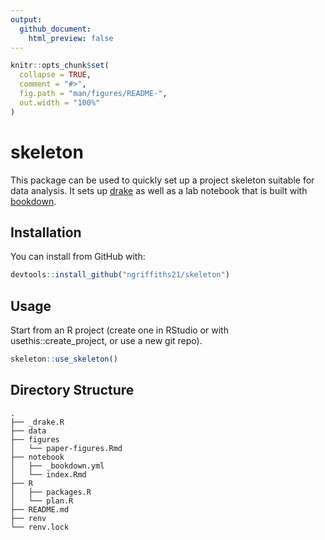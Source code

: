 ```yaml
---
output:
  github_document:
    html_preview: false
---
```


<!-- README.md is generated from README.Rmd. Please edit that file -->

```r
knitr::opts_chunk$set(
  collapse = TRUE,
  comment = "#>",
  fig.path = "man/figures/README-",
  out.width = "100%"
)
```

# skeleton

<!-- badges: start -->
<!-- badges: end -->

This package can be used to quickly set up a project skeleton suitable for data analysis. It sets up [drake](https://docs.ropensci.org/drake/) as well as a lab notebook that is built with [bookdown](https://bookdown.org/).

## Installation

You can install from GitHub with:

``` r
devtools::install_github("ngriffiths21/skeleton")
```

## Usage

Start from an R project (create one in RStudio or with usethis::create_project, or use a new git repo).

``` r
skeleton::use_skeleton()
```

## Directory Structure

```
.
├── _drake.R
├── data
├── figures
│   └── paper-figures.Rmd
├── notebook
│   ├── _bookdown.yml
│   └── index.Rmd
├── R
│   ├── packages.R
│   └── plan.R
├── README.md
├── renv
└── renv.lock
```
